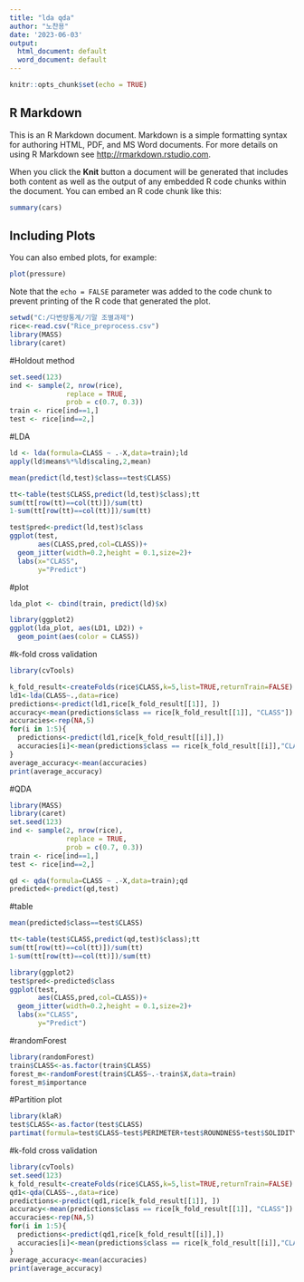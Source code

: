---
title: "lda qda"
author: "노찬용"
date: '2023-06-03'
output:
  html_document: default
  word_document: default
---

```{r setup, include=FALSE}
knitr::opts_chunk$set(echo = TRUE)
```

## R Markdown

This is an R Markdown document. Markdown is a simple formatting syntax for authoring HTML, PDF, and MS Word documents. For more details on using R Markdown see <http://rmarkdown.rstudio.com>.

When you click the **Knit** button a document will be generated that includes both content as well as the output of any embedded R code chunks within the document. You can embed an R code chunk like this:

```{r cars}
summary(cars)
```

## Including Plots

You can also embed plots, for example:

```{r pressure, echo=FALSE}
plot(pressure)
```

Note that the `echo = FALSE` parameter was added to the code chunk to prevent printing of the R code that generated the plot.

```{r}
setwd("C:/다변량통계/기말 조별과제")
rice<-read.csv("Rice_preprocess.csv")
library(MASS)
library(caret)
```

#Holdout method

```{r}
set.seed(123)
ind <- sample(2, nrow(rice),
              replace = TRUE,
              prob = c(0.7, 0.3))
train <- rice[ind==1,]
test <- rice[ind==2,]
```

#LDA

```{r}
ld <- lda(formula=CLASS ~ .-X,data=train);ld
apply(ld$means%*%ld$scaling,2,mean)
```

```{r}
mean(predict(ld,test)$class==test$CLASS)
```

```{r}
tt<-table(test$CLASS,predict(ld,test)$class);tt
sum(tt[row(tt)==col(tt)])/sum(tt)
1-sum(tt[row(tt)==col(tt)])/sum(tt)
```

```{r}
test$pred<-predict(ld,test)$class
ggplot(test,
       aes(CLASS,pred,col=CLASS))+
  geom_jitter(width=0.2,height = 0.1,size=2)+
  labs(x="CLASS",
       y="Predict")
```

#plot

```{r}
lda_plot <- cbind(train, predict(ld)$x)

library(ggplot2)
ggplot(lda_plot, aes(LD1, LD2)) +
  geom_point(aes(color = CLASS))
```

#k-fold cross validation

```{r}
library(cvTools)
```

```{r}
k_fold_result<-createFolds(rice$CLASS,k=5,list=TRUE,returnTrain=FALSE)
ld1<-lda(CLASS~.,data=rice)
predictions<-predict(ld1,rice[k_fold_result[[1]], ])
accuracy<-mean(predictions$class == rice[k_fold_result[[1]], "CLASS"])
accuracies<-rep(NA,5)
for(i in 1:5){
  predictions<-predict(ld1,rice[k_fold_result[[i]],])
  accuracies[i]<-mean(predictions$class == rice[k_fold_result[[i]],"CLASS"])
}
average_accuracy<-mean(accuracies)
print(average_accuracy)
```

#QDA

```{r}
library(MASS)
library(caret)
set.seed(123)
ind <- sample(2, nrow(rice),
              replace = TRUE,
              prob = c(0.7, 0.3))
train <- rice[ind==1,]
test <- rice[ind==2,]
```

```{r}
qd <- qda(formula=CLASS ~ .-X,data=train);qd
predicted<-predict(qd,test)
```

#table

```{r}
mean(predicted$class==test$CLASS)
```

```{r}
tt<-table(test$CLASS,predict(qd,test)$class);tt
sum(tt[row(tt)==col(tt)])/sum(tt)
1-sum(tt[row(tt)==col(tt)])/sum(tt)
```

```{r}
library(ggplot2)
test$pred<-predicted$class
ggplot(test,
       aes(CLASS,pred,col=CLASS))+
  geom_jitter(width=0.2,height = 0.1,size=2)+
  labs(x="CLASS",
       y="Predict")
```

#randomForest

```{r}
library(randomForest)
train$CLASS<-as.factor(train$CLASS)
forest_m<-randomForest(train$CLASS~.-train$X,data=train)
forest_m$importance
```

#Partition plot

```{r}
library(klaR)
test$CLASS<-as.factor(test$CLASS)
partimat(formula=test$CLASS~test$PERIMETER+test$ROUNDNESS+test$SOLIDITY+test$SHAPEFACTOR_3,data=test,method="qda",main="Partition plots")
```

#k-fold cross validation

```{r}
library(cvTools)
set.seed(123)
k_fold_result<-createFolds(rice$CLASS,k=5,list=TRUE,returnTrain=FALSE)
qd1<-qda(CLASS~.,data=rice)
predictions<-predict(qd1,rice[k_fold_result[[1]], ])
accuracy<-mean(predictions$class == rice[k_fold_result[[1]], "CLASS"])
accuracies<-rep(NA,5)
for(i in 1:5){
  predictions<-predict(qd1,rice[k_fold_result[[i]],])
  accuracies[i]<-mean(predictions$class == rice[k_fold_result[[i]],"CLASS"])
}
average_accuracy<-mean(accuracies)
print(average_accuracy)

```
